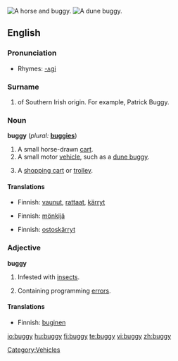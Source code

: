 [[Image:Herr's Mill Covered Bridge and Buggy 2600px.jpg|thumb|right|A horse and buggy.]]
[[Image:Beach buggy 1.jpg|thumb|right|A dune buggy.]]
==English==

===Pronunciation===
*Rhymes: [[Rhymes:English:-ʌɡi|-ʌɡi]]

===Surname===
{{rfc-header|Surname}}
# of Southern Irish origin. For example, Patrick Buggy.

===Noun===
'''buggy'''  (''plural:'' '''[[buggies]]''')

# A small horse-drawn [[cart]].
# A small motor [[vehicle]], such as a [[dune buggy]].
# {{colloquial}} A [[shopping cart]] or [[trolley]].

====Translations====
{{trans-top|A small horse-drawn cart}}
*Finnish: [[vaunut]], [[rattaat]], [[kärryt]]
{{trans-mid}}
{{trans-bottom}}

{{trans-top|A small motor vehicle, such as a dune buggy}}
*Finnish: [[mönkijä]]
{{trans-mid}}
{{trans-bottom}}

{{trans-top|A shopping cart or trolley}}
*Finnish: [[ostoskärryt]]
{{trans-mid}}
{{trans-bottom}}

===Adjective===
'''buggy'''

# Infested with [[insect]]s.
# {{computing}} Containing programming [[error]]s.

====Translations====
{{trans-top|Infested with insects}}
{{trans-mid}}
{{trans-bottom}}

{{trans-top|Containing programming errors}}
*Finnish: [[buginen]]
{{trans-mid}}
{{trans-bottom}}

[[Category:Vehicles]]

[[io:buggy]]
[[hu:buggy]]
[[fi:buggy]]
[[te:buggy]]
[[vi:buggy]]
[[zh:buggy]]